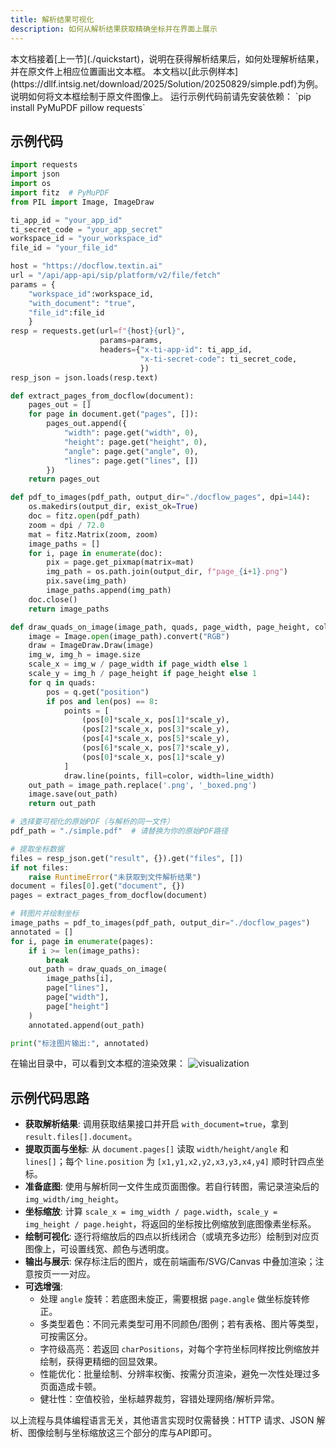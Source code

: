 ```yaml
---
title: 解析结果可视化
description: 如何从解析结果获取精确坐标并在界面上展示
---
```


<Tip>
本文档接着[上一节](./quickstart)，说明在获得解析结果后，如何处理解析结果，并在原文件上相应位置画出文本框。
</Tip>
<Tip>
本文档以[此示例样本](https://dllf.intsig.net/download/2025/Solution/20250829/simple.pdf)为例。说明如何将文本框绘制于原文件图像上。
</Tip>

<Tip>
运行示例代码前请先安装依赖：
`pip install PyMuPDF pillow requests`
</Tip>

## 示例代码

<CodeGroup>

```python Python icon=python expandable lines
import requests
import json
import os
import fitz  # PyMuPDF
from PIL import Image, ImageDraw

ti_app_id = "your_app_id"
ti_secret_code = "your_app_secret"
workspace_id = "your_workspace_id"
file_id = "your_file_id"

host = "https://docflow.textin.ai"
url = "/api/app-api/sip/platform/v2/file/fetch"
params = {
    "workspace_id":workspace_id, 
    "with_document": "true", 
    "file_id":file_id
    }
resp = requests.get(url=f"{host}{url}", 
                    params=params,
                    headers={"x-ti-app-id": ti_app_id,
                             "x-ti-secret-code": ti_secret_code,
                             })
resp_json = json.loads(resp.text)

def extract_pages_from_docflow(document):
    pages_out = []
    for page in document.get("pages", []):
        pages_out.append({
            "width": page.get("width", 0),
            "height": page.get("height", 0),
            "angle": page.get("angle", 0),
            "lines": page.get("lines", [])
        })
    return pages_out

def pdf_to_images(pdf_path, output_dir="./docflow_pages", dpi=144):
    os.makedirs(output_dir, exist_ok=True)
    doc = fitz.open(pdf_path)
    zoom = dpi / 72.0
    mat = fitz.Matrix(zoom, zoom)
    image_paths = []
    for i, page in enumerate(doc):
        pix = page.get_pixmap(matrix=mat)
        img_path = os.path.join(output_dir, f"page_{i+1}.png")
        pix.save(img_path)
        image_paths.append(img_path)
    doc.close()
    return image_paths

def draw_quads_on_image(image_path, quads, page_width, page_height, color=(26,102,255), line_width=2):
    image = Image.open(image_path).convert("RGB")
    draw = ImageDraw.Draw(image)
    img_w, img_h = image.size
    scale_x = img_w / page_width if page_width else 1
    scale_y = img_h / page_height if page_height else 1
    for q in quads:
        pos = q.get("position")
        if pos and len(pos) == 8:
            points = [
                (pos[0]*scale_x, pos[1]*scale_y),
                (pos[2]*scale_x, pos[3]*scale_y),
                (pos[4]*scale_x, pos[5]*scale_y),
                (pos[6]*scale_x, pos[7]*scale_y),
                (pos[0]*scale_x, pos[1]*scale_y)
            ]
            draw.line(points, fill=color, width=line_width)
    out_path = image_path.replace('.png', '_boxed.png')
    image.save(out_path)
    return out_path

# 选择要可视化的原始PDF（与解析的同一文件）
pdf_path = "./simple.pdf"  # 请替换为你的原始PDF路径

# 提取坐标数据
files = resp_json.get("result", {}).get("files", [])
if not files:
    raise RuntimeError("未获取到文件解析结果")
document = files[0].get("document", {})
pages = extract_pages_from_docflow(document)

# 转图片并绘制坐标
image_paths = pdf_to_images(pdf_path, output_dir="./docflow_pages")
annotated = []
for i, page in enumerate(pages):
    if i >= len(image_paths):
        break
    out_path = draw_quads_on_image(
        image_paths[i],
        page["lines"],
        page["width"],
        page["height"]
    )
    annotated.append(out_path)

print("标注图片输出:", annotated)
```
</CodeGroup>

在输出目录中，可以看到文本框的渲染效果：
![visualization](../images/page_1_boxed.png)

## 示例代码思路
 
- **获取解析结果**: 调用获取结果接口并开启 `with_document=true`，拿到 `result.files[].document`。
- **提取页面与坐标**: 从 `document.pages[]` 读取 `width/height/angle` 和 `lines[]`；每个 `line.position` 为 `[x1,y1,x2,y2,x3,y3,x4,y4]` 顺时针四点坐标。
- **准备底图**: 使用与解析同一文件生成页面图像。若自行转图，需记录渲染后的 `img_width/img_height`。
- **坐标缩放**: 计算 `scale_x = img_width / page.width`，`scale_y = img_height / page.height`，将返回的坐标按比例缩放到底图像素坐标系。
- **绘制可视化**: 逐行将缩放后的四点以折线闭合（或填充多边形）绘制到对应页图像上，可设置线宽、颜色与透明度。
- **输出与展示**: 保存标注后的图片，或在前端画布/SVG/Canvas 中叠加渲染；注意按页一一对应。
- **可选增强**:
  - 处理 `angle` 旋转：若底图未旋正，需要根据 `page.angle` 做坐标旋转修正。
  - 多类型着色：不同元素类型可用不同颜色/图例；若有表格、图片等类型，可按需区分。
  - 字符级高亮：若返回 `charPositions`，对每个字符坐标同样按比例缩放并绘制，获得更精细的回显效果。
  - 性能优化：批量绘制、分辨率权衡、按需分页渲染，避免一次性处理过多页面造成卡顿。
  - 健壮性：空值校验，坐标越界裁剪，容错处理网络/解析异常。

以上流程与具体编程语言无关，其他语言实现时仅需替换：HTTP 请求、JSON 解析、图像绘制与坐标缩放这三个部分的库与API即可。